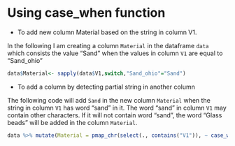 # Using case_when function 

* To add new column Material based on the string in column V1.

In the following I am creating a column `Material` in the dataframe `data` which consists the value "Sand" when the values in column `V1` are equal to "Sand_ohio"

```r

data$Material<- sapply(data$V1,switch,"Sand_ohio"="Sand")

```

* To add a column by detecting partial string in another column 

The following code will add `Sand` in the new column `Material` when the string in column `V1` has word "sand" in it. The word "sand" in column `V1` may contain other characters. If it will not contain word "sand", the word "Glass beads" will be added in the column `Material`. 


```r
data %>% mutate(Material = pmap_chr(select(., contains("V1")), ~ case_when(any(str_detect(c(...), "(?i)sand")) ~"Sand", TRUE ~ "Glass beads")))

```

